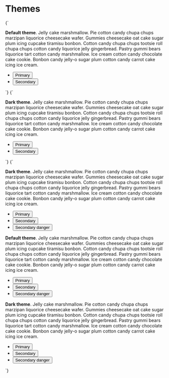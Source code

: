 
<Meta title="Base/Themes" />

# Themes

<Canvas>
  <Story name="Default theme">
    {`
      <div class="u-padding-m" data-theme>
        <p class="u-margin-m-bottom"><b>Default theme</b>. Jelly cake marshmallow. Pie cotton candy chupa chups marzipan liquorice cheesecake wafer. Gummies cheesecake oat cake sugar plum icing cupcake tiramisu bonbon. Cotton candy chupa chups tootsie roll chupa chups cotton candy liquorice jelly gingerbread. Pastry gummi bears liquorice tart cotton candy marshmallow. Ice cream cotton candy chocolate cake cookie. Bonbon candy jelly-o sugar plum cotton candy carrot cake icing ice cream.</p>
        <ul class="u-list-none u-flex u-gap-s2">
          <li>
            <button class="a-button">Primary</button>
          </li>
          <li>
            <button class="a-button a-button--secondary">Secondary</button>
          </li>
        </ul>
      </div>
    `}
  </Story>
  <Story name="Dark theme">
    {`
      <div class="u-padding-m" data-theme="dark">
        <p class="u-margin-m-bottom"><b>Dark theme</b>. Jelly cake marshmallow. Pie cotton candy chupa chups marzipan liquorice cheesecake wafer. Gummies cheesecake oat cake sugar plum icing cupcake tiramisu bonbon. Cotton candy chupa chups tootsie roll chupa chups cotton candy liquorice jelly gingerbread. Pastry gummi bears liquorice tart cotton candy marshmallow. Ice cream cotton candy chocolate cake cookie. Bonbon candy jelly-o sugar plum cotton candy carrot cake icing ice cream.</p>
        <ul class="u-list-none u-flex u-gap-s2">
          <li>
            <button class="a-button">Primary</button>
          </li>
          <li>
            <button class="a-button a-button--secondary">Secondary</button>
          </li>
        </ul>
      </div>
    `}
  </Story>
  <Story name="Default theme nested">
    {`
      <div class="a-card" data-theme="dark">
        <p class="u-margin-m-bottom"><b>Dark theme</b>. Jelly cake marshmallow. Pie cotton candy chupa chups marzipan liquorice cheesecake wafer. Gummies cheesecake oat cake sugar plum icing cupcake tiramisu bonbon. Cotton candy chupa chups tootsie roll chupa chups cotton candy liquorice jelly gingerbread. Pastry gummi bears liquorice tart cotton candy marshmallow. Ice cream cotton candy chocolate cake cookie. Bonbon candy jelly-o sugar plum cotton candy carrot cake icing ice cream.</p>
        <ul class="u-list-none u-flex u-gap-s2 u-margin-m-bottom">
          <li>
            <button class="a-button">Primary</button>
          </li>
          <li>
            <button class="a-button a-button--secondary">Secondary</button>
          </li>
          <li>
              <button class="a-button a-button--secondary a-button--danger">Secondary danger</button>
            </li>
        </ul>
        <div class="a-card" data-theme="default">
          <p class="u-margin-m-bottom"><b>Default theme</b>. Jelly cake marshmallow. Pie cotton candy chupa chups marzipan liquorice cheesecake wafer. Gummies cheesecake oat cake sugar plum icing cupcake tiramisu bonbon. Cotton candy chupa chups tootsie roll chupa chups cotton candy liquorice jelly gingerbread. Pastry gummi bears liquorice tart cotton candy marshmallow. Ice cream cotton candy chocolate cake cookie. Bonbon candy jelly-o sugar plum cotton candy carrot cake icing ice cream.</p>
          <ul class="u-list-none u-flex u-gap-s2 u-margin-m-bottom">
            <li>
              <button class="a-button">Primary</button>
            </li>
            <li>
              <button class="a-button a-button--secondary">Secondary</button>
            </li>
            <li>
              <button class="a-button a-button--secondary a-button--danger">Secondary danger</button>
            </li>
          </ul>
          <div class="a-card" data-theme="dark">
            <p class="u-margin-m-bottom"><b>Dark theme</b>. Jelly cake marshmallow. Pie cotton candy chupa chups marzipan liquorice cheesecake wafer. Gummies cheesecake oat cake sugar plum icing cupcake tiramisu bonbon. Cotton candy chupa chups tootsie roll chupa chups cotton candy liquorice jelly gingerbread. Pastry gummi bears liquorice tart cotton candy marshmallow. Ice cream cotton candy chocolate cake cookie. Bonbon candy jelly-o sugar plum cotton candy carrot cake icing ice cream.</p>
            <ul class="u-list-none u-flex u-gap-s2">
              <li>
                <button class="a-button">Primary</button>
              </li>
              <li>
                <button class="a-button a-button--secondary">Secondary</button>
              </li>
              <li>
                <button class="a-button a-button--secondary a-button--danger">Secondary danger</button>
              </li>
            </ul>
          </div>
        </div>
      </div>
    `}
  </Story>
</Canvas>
